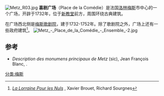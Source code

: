 {{coord|49.121444|6.173007|format=dms|display=title|type:landmark}}
[[File:Metz_R03.jpg|thumb]]
'''喜剧广场'''（Place de la Comédie）是法国[[洛林|洛林]][[梅斯|梅斯]]市中心的一个广场，开辟于1732年，位于[[新教堂_(梅斯)|新教堂]]前方，周围环绕古典建筑。

在广场西北侧是[[梅斯歌剧院|梅斯歌剧院]]，建于1732-1752年。除了歌剧院之外，广场上还有一些政府建筑<ref>[http://books.google.fr/books?id=0v34AgAAQBAJ&pg=PA268&dq=place+de+la+Com%C3%A9die+metz&hl=fr&sa=X&ei=kNCzU8XYBcSI0AXWn4HQBQ&ved=0CF0Q6AEwCTgK#v=onepage&q=place%20de%20la%20Com%C3%A9die%20metz&f=false ''La Lorraine Pour les Nuls''] {{Wayback|url=http://books.google.fr/books?id=0v34AgAAQBAJ&pg=PA268&dq=place+de+la+Com%C3%A9die+metz&hl=fr&sa=X&ei=kNCzU8XYBcSI0AXWn4HQBQ&ved=0CF0Q6AEwCTgK#v=onepage&q=place%20de%20la%20Com%C3%A9die%20metz&f=false |date=20150226082746 }}, Xavier Brouet, Richard Sourgnes</ref>。
[[File:Metz_-_Place_de_la_Comédie_-_Ensemble_-2.jpg|thumb]]

== 参考 ==
* ''Description des monumens principaux de Metz'' (sic), Jean François Blanc, {{p.|47}}.
{{References}}
[[分类:梅斯|分类:梅斯]]